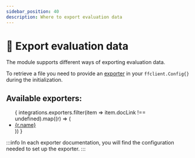 ```yaml
---
sidebar_position: 40
description: Where to export evaluation data
---
```


# 🚚 Export evaluation data
The module supports different ways of exporting evaluation data.

To retrieve a file you need to provide an [exporter](https://pkg.go.dev/github.com/thomaspoignant/go-feature-flag/exporter/) in your `ffclient.Config{}` during the initialization.

## Available exporters:
<ul>
  { integrations.exporters.filter(item => item.docLink !== undefined).map((r) => (
    <li key={r.name}><a href={`../integrations/export-evaluation-data/${r.docLink}`}>{r.name}</a></li>
  )) }
</ul>

:::info
In each exporter documentation, you will find the configuration needed to set up the exporter.
:::